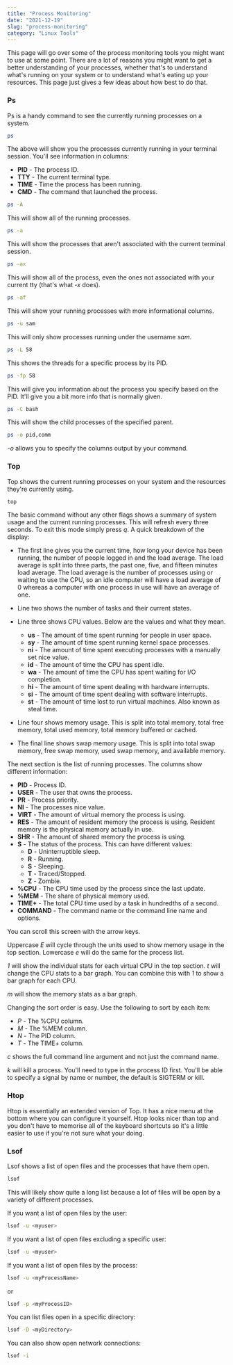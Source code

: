 ```yaml
---
title: "Process Monitoring"
date: "2021-12-19"
slug: "process-monitoring"
category: "Linux Tools"
---
```


This page will go over some of the process monitoring tools you might want to use at some point. There are a lot of reasons you might want to get a better understanding of your processes, whether that's to understand what's running on your system or to understand what's eating up your resources. This page just gives a few ideas about how best to do that. 

### Ps
Ps is a handy command to see the currently running processes on a system. 

```bash
ps
```
The above will show you the processes currently running in your terminal session. You'll see information in columns:
* **PID** - The process ID.
* **TTY** - The current terminal type.
* **TIME** - Time the process has been running.
* **CMD** - The command that launched the process. 

```bash
ps -A
```
This will show all of the running processes. 

```bash
ps -a 
```
This will show the processes that aren't associated with the current terminal session. 

```bash
ps -ax
```
This will show all of the process, even the ones not associated with your current tty (that's what *-x* does).

```bash 
ps -af
```
This will show your running processes with more informational columns. 

```bash 
ps -u sam
```
This will only show processes running under the username *sam*.

```bash
ps -L 58
```
This shows the threads for a specific process by its PID.

```bash 
ps -fp 58
```
This will give you information about the process you specify based on the PID. It'll give you a bit more info that is normally given. 

```bash
ps -C bash
```
This will show the child processes of the specified parent.

```bash
ps -o pid,comm
```
*-o* allows you to specify the columns output by your command. 

### Top
Top shows the current running processes on your system and the resources they're currently using. 

```bash
top
```
The basic command without any other flags shows a summary of system usage and the current running processes. This will refresh every three seconds. To exit this mode simply press *q*. A quick breakdown of the display:

* The first line gives you the current time, how long your device has been running, the number of people logged in and the load average. The load average is split into three parts, the past one, five, and fifteen minutes load average. The load average is the number of processes using or waiting to use the CPU, so an idle computer will have a load average of 0 whereas a computer with one process in use will have an average of one. 

* Line two shows the number of tasks and their current states. 

* Line three shows CPU values. Below are the values and what they mean. 
  * **us** - The amount of time spent running for people in user space. 
  * **sy** - The amount of time spent running kernel space processes.
  * **ni** - The amount of time spent executing processes with a manually set nice value.
  * **id** - The amount of time the CPU has spent idle.
  * **wa** - The amount of time the CPU has spent waiting for I/O completion.
  * **hi** - The amount of time spent dealing with hardware interrupts.
  * **si** - The amount of time spent dealing with software interrupts.
  * **st** - The amount of time lost to run virtual machines. Also known as steal time.

* Line four shows memory usage. This is split into total memory, total free memory, total used memory, total memory buffered or cached. 

* The final line shows swap memory usage. This is split into total swap memory, free swap memory, used swap memory, and available memory. 

The next section is the list of running processes. The columns show different information: 
* **PID** - Process ID.
* **USER** - The user that owns the process.
* **PR** - Process priority.
* **NI** - The processes nice value.
* **VIRT** - The amount of virtual memory the process is using.
* **RES** - The amount of resident memory the process is using. Resident memory is the physical memory actually in use.
* **SHR** - The amount of shared memory the process is using.
* **S** - The status of the process. This can have different values:
  * **D** - Uninterruptible sleep.
  * **R** - Running.
  * **S** - Sleeping.
  * **T** - Traced/Stopped.
  * **Z** - Zombie.
* **%CPU** - The CPU time used by the process since the last update.
* **%MEM** - The share of physical memory used.
* **TIME+** - The total CPU time used by a task in hundredths of a second.
* **COMMAND** - The command name or the command line name and options. 

You can scroll this screen with the arrow keys. 

Uppercase *E* will cycle through the units used to show memory usage in the top section. Lowercase *e* will do the same for the process list. 

*1* will show the individual stats for each virtual CPU in the top section. *t* will change the CPU stats to a bar graph. You can combine this with *1* to show a bar graph for each CPU.

*m* will show the memory stats as a bar graph. 

Changing the sort order is easy. Use the following to sort by each item:
* *P* - The %CPU column.
* *M* - The %MEM column.
* *N* - The PID column.
* *T* - The TIME+ column.

*c* shows the full command line argument and not just the command name. 

*k* will kill a process. You'll need to type in the process ID first. You'll be able to specify a signal by name or number, the default is SIGTERM or kill.

### Htop
Htop is essentially an extended version of Top. It has a nice menu at the bottom where you can configure it yourself. Htop looks nicer than top and you don't have to memorise all of the keyboard shortcuts so it's a little easier to use if you're not sure what your doing. 

### Lsof
Lsof shows a list of open files and the processes that have them open. 

```bash
lsof
```
This will likely show quite a long list because a lot of files will be open by a variety of different processes. 

If you want a list of open files by the user:

```bash
lsof -u <myuser>
```

If you want a list of open files excluding a specific user:

```bash
lsof -u <myuser>
```

If you want a list of open files by the process:

```bash
lsof -u <myProcessName>
```

or

```bash
lsof -p <myProcessID>
```

You can list files open in a specific directory: 

```bash
lsof -D <myDirectory>
```

You can also show open network connections:

```bash
lsof -i
```